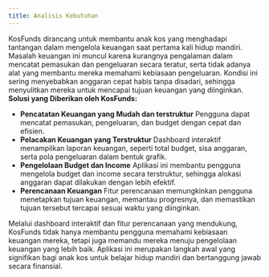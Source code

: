 ```yaml
---
title: Analisis Kebutuhan
---
```


KosFunds dirancang untuk membantu anak kos yang menghadapi tantangan dalam mengelola keuangan saat pertama kali hidup mandiri. Masalah keuangan ini muncul karena kurangnya pengalaman dalam mencatat pemasukan dan pengeluaran secara teratur, serta tidak adanya alat yang membantu mereka memahami kebiasaan pengeluaran. Kondisi ini sering menyebabkan anggaran cepat habis tanpa disadari, sehingga menyulitkan mereka untuk mencapai tujuan keuangan yang diinginkan.
**Solusi yang Diberikan oleh KosFunds:**
- **Pencatatan Keuangan yang Mudah dan terstruktur**
    Pengguna dapat mencatat pemasukan, pengeluaran, dan budget dengan cepat dan efisien.
- **Pelacakan Keuangan yang Terstruktur**
    Dashboard interaktif menampilkan laporan keuangan, seperti total budget, sisa anggaran, serta pola pengeluaran dalam bentuk grafik.
- **Pengelolaan Budget dan Income**
    Aplikasi ini membantu pengguna mengelola budget dan income secara terstruktur, sehingga alokasi anggaran dapat dilakukan dengan lebih efektif.
- **Perencanaan Keuangan**
    Fitur perencanaan memungkinkan pengguna menetapkan tujuan keuangan, memantau progresnya, dan memastikan tujuan tersebut tercapai sesuai waktu yang diinginkan.

Melalui dashboard interaktif dan fitur perencanaan yang mendukung, KosFunds tidak hanya membantu pengguna memahami kebiasaan keuangan mereka, tetapi juga memandu mereka menuju pengelolaan keuangan yang lebih baik. Aplikasi ini merupakan langkah awal yang signifikan bagi anak kos untuk belajar hidup mandiri dan bertanggung jawab secara finansial.


